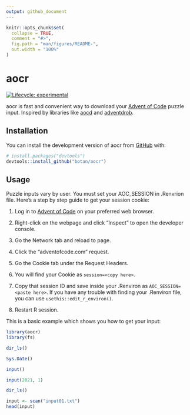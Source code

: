 ```yaml
---
output: github_document
---
```


<!-- README.md is generated from README.Rmd. Please edit that file -->

```r
knitr::opts_chunk$set(
  collapse = TRUE,
  comment = "#>",
  fig.path = "man/figures/README-",
  out.width = "100%"
)
```

# aocr

<!-- badges: start -->

[![Lifecycle: experimental](https://img.shields.io/badge/lifecycle-experimental-orange.svg)](https://lifecycle.r-lib.org/articles/stages.html#experimental)

<!-- badges: end -->

aocr is fast and convenient way to download your [Advent of Code](https://adventofcode.com/2021/auth/login) puzzle input. Inspired by libraries like [aocd]() and [adventdrob](). 

## Installation

You can install the development version of aocr from [GitHub](https://github.com/) with:

``` r
# install.packages("devtools")
devtools::install_github("botan/aocr")
```

## Usage

Puzzle inputs vary by user. You must set your AOC_SESSION in .Renvrion file. Here's a step by step guide to get your session cookie:

1. Log in to [Advent of Code](https://adventofcode.com/2021/auth/login) on your preferred web browser.

1. Right-click on the webpage and click "Inspect" to open the developer console.

1. Go the Network tab and reload to page.

1. Click the "adventofcode.com" request.

1. Go the Cookie tab under the Request Headers.

1. You will find your Cookie as `session=<copy here>`.

1. Copy that session ID and save inside your .Renviron as `AOC_SESSION=<paste here>`. If you have any trouble with finding your .Renviron file, you can use `usethis::edit_r_environ()`.

1. Restart R session.

This is a basic example which shows you how to get your input:

```r
library(aocr)
library(fs)

dir_ls()

Sys.Date()

input()

input(2021, 1)

dir_ls()

input <- scan("input01.txt")
head(input)
```
